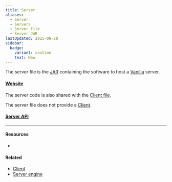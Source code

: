 ```yaml
---
title: Server
aliases:
  - Server
  - Servers
  - Server file
  - Server JAR
lastUpdated: 2025-08-28
sidebar:
  badge:
    variant: caution
    text: New
---
```



The server file is the [JAR](https://en.wikipedia.org/wiki/JAR_(file_format)) containing the software to host a [Vanilla](/vanilla) server. 

#### [Website](https://minecraft.net/en-us/download/server)

The server code is also shared with the [Client file](/client).

The server file does not provide a [Client](/client).

#### [Server API](/serverapi)

---

#### Resources

- <Wiki src="https://minecraft.wiki/w/Server.jar" />

#### Related

- [Client](/client)
- [Server engine](/serverengine)
